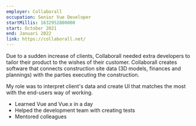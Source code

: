 ```yaml
---
employer: Collaborall
occupation: Senior Vue Developer
startMillis: 1632952800000
start: October 2021
end: Januari 2022
link: https://collaborall.net/
---
```


Due to a sudden increase of clients, Collaborall needed extra developers to tailor their product to the wishes of their customer.
Collaborall creates software that connects construction site data (3D models, finances and plannings) with the parties executing the construction.

My role was to interpret client's data and create UI that matches the most with the end-users way of working.

- Learned Vue and Vue.x in a day
- Helped the development team with creating tests
- Mentored colleagues